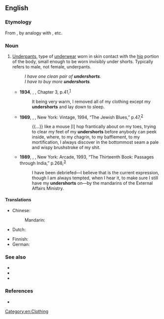 ==English==

===Etymology===
From {{prefix|en|under|shorts}}, by analogy with {{m|en|underpants}}, etc.

===Noun===
{{en-plural noun}}

# {{lb|en|dated}} [[underpants|Underpants]], type of [[underwear]] worn in skin contact with the [[hip]] portion of the body, small enough to be worn invisibly under shorts. Typically refers to male, not female, underpants.
#:''I have one clean pair of '''undershorts'''.''
#: ''I have to buy more '''undershorts'''.''
#*'''1934''', {{w|Edgar Rice Burroughs}}, ''{{w|Pirates of Venus}}'', Chapter 3, p.{{nbsp}}41,<sup>[https://www.fadedpage.com/books/20170822/html.php]</sup>
#*: It being very warm, I removed all of my clothing except my '''undershorts''' and lay down to sleep.
#* '''1969''', {{w|Philip Roth}}, ''{{w|Portnoy's Complaint|Portnoy’s Complaint}}'', New York: Vintage, 1994, “The Jewish Blues,” p.{{nbsp}}47,<sup>[https://archive.org/details/portnoyscomplain00roth_0]</sup>
#*: {{...}} like a mouse [I] hop frantically about on my toes, trying to clear my feet of my '''undershorts''' before anybody can peek inside, where, to my chagrin, to my bafflement, to my mortification, I always discover in the bottommost seam a pale and wispy brushstroke of my shit.
#* '''1989''', {{w|Shashi Tharoor}}, ''{{w|The Great Indian Novel}}'', New York: Arcade, 1993, “The Thirteenth Book: Passages through India,” p.{{nbsp}}268,<sup>[https://books.google.ca/books?id=tyNahb9XtQsC&printsec=frontcover#v=onepage&q&f=false]</sup>
#*: I have been debriefed—I believe that is the current expression, though I am always tempted, when I hear it, to make sure I still have my '''undershorts''' on—by the mandarins of the External Affairs Ministry.

====Translations====
{{trans-top|underpants}}
* Chinese:
*: Mandarin: {{t-needed|cmn}}
* Dutch: {{t+|nl|onderbroek}}
{{trans-mid}}
* Finnish: {{t+|fi|alushousut}}
* German: {{t+|de|Unterhose}}
{{trans-bottom}}

===See also===
* {{l|en|briefs}}
* {{l|en|boxer shorts}}
* {{l|en|jockey shorts}}

===References===
* {{R:OneLook}}

[[Category:en:Clothing]]
{{C|en|Underwear}}